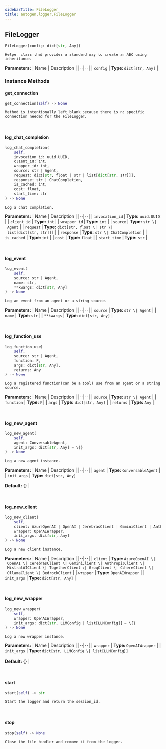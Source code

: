 ```yaml
---
sidebarTitle: FileLogger
title: autogen.logger.FileLogger
---
```

<h2 id="autogen.logger.FileLogger" class="doc doc-heading">
    <code class="doc-symbol doc-symbol-heading doc-symbol-class"></code>
    <span class="doc doc-object-name doc-class-name">FileLogger</span>
    <a href="#autogen.logger.FileLogger" class="headerlink" title="Permanent link"></a>
</h2>

```python
FileLogger(config: dict[str, Any])
```

    Helper class that provides a standard way to create an ABC using
    inheritance.

<b>Parameters:</b>
| Name | Description |
|--|--|
| `config` | **Type:** `dict[str, Any]` |

### Instance Methods

<code class="doc-symbol doc-symbol-heading doc-symbol-method"></code>
#### get_connection
<a href="#autogen.logger.FileLogger.get_connection" class="headerlink" title="Permanent link"></a>

```python
get_connection(self) -> None
```

    Method is intentionally left blank because there is no specific connection needed for the FileLogger.

<br />

<code class="doc-symbol doc-symbol-heading doc-symbol-method"></code>
#### log_chat_completion
<a href="#autogen.logger.FileLogger.log_chat_completion" class="headerlink" title="Permanent link"></a>

```python
log_chat_completion(
    self,
    invocation_id: uuid.UUID,
    client_id: int,
    wrapper_id: int,
    source: str | Agent,
    request: dict[str, float | str | list[dict[str, str]]],
    response: str | ChatCompletion,
    is_cached: int,
    cost: float,
    start_time: str
) -> None
```

    Log a chat completion.

<b>Parameters:</b>
| Name | Description |
|--|--|
| `invocation_id` | **Type:** `uuid.UUID` |
| `client_id` | **Type:** `int` |
| `wrapper_id` | **Type:** `int` |
| `source` | **Type:** `str \| Agent` |
| `request` | **Type:** `dict[str, float \| str \| list[dict[str, str]]]` |
| `response` | **Type:** `str \| ChatCompletion` |
| `is_cached` | **Type:** `int` |
| `cost` | **Type:** `float` |
| `start_time` | **Type:** `str` |

<br />

<code class="doc-symbol doc-symbol-heading doc-symbol-method"></code>
#### log_event
<a href="#autogen.logger.FileLogger.log_event" class="headerlink" title="Permanent link"></a>

```python
log_event(
    self,
    source: str | Agent,
    name: str,
    **kwargs: dict[str, Any]
) -> None
```

    Log an event from an agent or a string source.

<b>Parameters:</b>
| Name | Description |
|--|--|
| `source` | **Type:** `str \| Agent` |
| `name` | **Type:** `str` |
| `**kwargs` | **Type:** `dict[str, Any]` |

<br />

<code class="doc-symbol doc-symbol-heading doc-symbol-method"></code>
#### log_function_use
<a href="#autogen.logger.FileLogger.log_function_use" class="headerlink" title="Permanent link"></a>

```python
log_function_use(
    self,
    source: str | Agent,
    function: F,
    args: dict[str, Any],
    returns: Any
) -> None
```

    Log a registered function(can be a tool) use from an agent or a string source.

<b>Parameters:</b>
| Name | Description |
|--|--|
| `source` | **Type:** `str \| Agent` |
| `function` | **Type:** `F` |
| `args` | **Type:** `dict[str, Any]` |
| `returns` | **Type:** `Any` |

<br />

<code class="doc-symbol doc-symbol-heading doc-symbol-method"></code>
#### log_new_agent
<a href="#autogen.logger.FileLogger.log_new_agent" class="headerlink" title="Permanent link"></a>

```python
log_new_agent(
    self,
    agent: ConversableAgent,
    init_args: dict[str, Any] = \{}
) -> None
```

    Log a new agent instance.

<b>Parameters:</b>
| Name | Description |
|--|--|
| `agent` | **Type:** `ConversableAgent` |
| `init_args` | **Type:** `dict[str, Any]`<br/><br/>**Default:** \{} |

<br />

<code class="doc-symbol doc-symbol-heading doc-symbol-method"></code>
#### log_new_client
<a href="#autogen.logger.FileLogger.log_new_client" class="headerlink" title="Permanent link"></a>

```python
log_new_client(
    self,
    client: AzureOpenAI | OpenAI | CerebrasClient | GeminiClient | AnthropicClient | MistralAIClient | TogetherClient | GroqClient | CohereClient | OllamaClient | BedrockClient,
    wrapper: OpenAIWrapper,
    init_args: dict[str, Any]
) -> None
```

    Log a new client instance.

<b>Parameters:</b>
| Name | Description |
|--|--|
| `client` | **Type:** `AzureOpenAI \| OpenAI \| CerebrasClient \| GeminiClient \| AnthropicClient \| MistralAIClient \| TogetherClient \| GroqClient \| CohereClient \| OllamaClient \| BedrockClient` |
| `wrapper` | **Type:** `OpenAIWrapper` |
| `init_args` | **Type:** `dict[str, Any]` |

<br />

<code class="doc-symbol doc-symbol-heading doc-symbol-method"></code>
#### log_new_wrapper
<a href="#autogen.logger.FileLogger.log_new_wrapper" class="headerlink" title="Permanent link"></a>

```python
log_new_wrapper(
    self,
    wrapper: OpenAIWrapper,
    init_args: dict[str, LLMConfig | list[LLMConfig]] = \{}
) -> None
```

    Log a new wrapper instance.

<b>Parameters:</b>
| Name | Description |
|--|--|
| `wrapper` | **Type:** `OpenAIWrapper` |
| `init_args` | **Type:** `dict[str, LLMConfig \| list[LLMConfig]]`<br/><br/>**Default:** \{} |

<br />

<code class="doc-symbol doc-symbol-heading doc-symbol-method"></code>
#### start
<a href="#autogen.logger.FileLogger.start" class="headerlink" title="Permanent link"></a>

```python
start(self) -> str
```

    Start the logger and return the session_id.

<br />

<code class="doc-symbol doc-symbol-heading doc-symbol-method"></code>
#### stop
<a href="#autogen.logger.FileLogger.stop" class="headerlink" title="Permanent link"></a>

```python
stop(self) -> None
```

    Close the file handler and remove it from the logger.

<br />